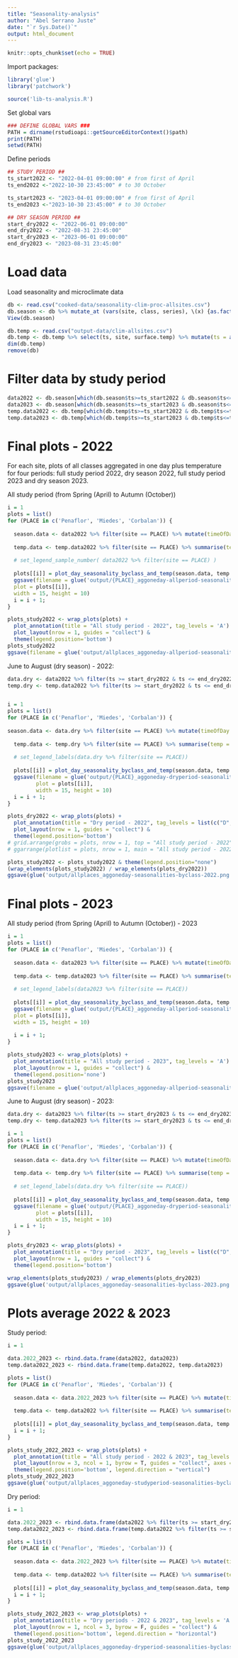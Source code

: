 ```yaml
---
title: "Seasonality-analysis"
author: "Abel Serrano Juste"
date: "`r Sys.Date()`"
output: html_document
---
```


```r
knitr::opts_chunk$set(echo = TRUE)
```

Import packages:
```r
library('glue')
library('patchwork')

source('lib-ts-analysis.R')
```

Set global vars
```r
### DEFINE GLOBAL VARS ###
PATH = dirname(rstudioapi::getSourceEditorContext()$path)
print(PATH)
setwd(PATH)
```

Define periods
```r
## STUDY PERIOD ##
ts_start2022 <- "2022-04-01 09:00:00" # from first of April
ts_end2022 <-"2022-10-30 23:45:00" # to 30 October

ts_start2023 <- "2023-04-01 09:00:00" # from first of April
ts_end2023 <-"2023-10-30 23:45:00" # to 30 October

## DRY SEASON PERIOD ##
start_dry2022 <- "2022-06-01 09:00:00"
end_dry2022 <- "2022-08-31 23:45:00"
start_dry2023 <- "2023-06-01 09:00:00"
end_dry2023 <- "2023-08-31 23:45:00"
```

# Load data 
Load seasonality and microclimate data
```r
db <- read.csv("cooked-data/seasonality-clim-proc-allsites.csv")
db.season <- db %>% mutate_at (vars(site, class, series), \(x) {as.factor(x)}) %>% mutate(date = as.Date(date), ts = as_datetime(ts, tz = 'Europe/Madrid')) %>% select(series, ts, seasonality, class, site)
View(db.season)

db.temp <- read.csv("output-data/clim-allsites.csv")
db.temp <- db.temp %>% select(ts, site, surface.temp) %>% mutate(ts = as_datetime(ts, tz = 'Europe/Madrid'), timeOfDay = as_hms(ts))
dim(db.temp)
remove(db)
```

# Filter data by study period

```r
data2022 <- db.season[which(db.season$ts>=ts_start2022 & db.season$ts<=ts_end2022),]
data2023 <- db.season[which(db.season$ts>=ts_start2023 & db.season$ts<=ts_end2023),]
temp.data2022 <- db.temp[which(db.temp$ts>=ts_start2022 & db.temp$ts<=ts_end2022),]
temp.data2023 <- db.temp[which(db.temp$ts>=ts_start2023 & db.temp$ts<=ts_end2023),]
```

# Final plots - 2022
For each site, plots of all classes aggregated in one day plus temperature for four periods: full study period 2022, dry season 2022, full study period 2023 and dry season 2023.

All study period (from Spring (April) to Autumn (October))
```r
i = 1
plots = list()
for (PLACE in c('Penaflor', 'Miedes', 'Corbalan')) {
  
  season.data <- data2022 %>% filter(site == PLACE) %>% mutate(timeOfDay = as_hms(ts)) %>% summarise(meanSeasonalityTime = mean(seasonality), SE_SeasonalityTime = sd(seasonality)/sqrt(n()), .by = c(class, timeOfDay))
  
  temp.data <- temp.data2022 %>% filter(site == PLACE) %>% summarise(temp = mean(surface.temp, na.rm = T), .by = timeOfDay)
  
  # set_legend_sample_number( data2022 %>% filter(site == PLACE) )
  
  plots[[i]] = plot_day_seasonality_byclass_and_temp(season.data, temp.data, glue("{PLACE}"))
  ggsave(filename = glue('output/{PLACE}_aggoneday-allperiod-seasonalities-byclass-2022.png'),
  plot = plots[[i]],
  width = 15, height = 10)
  i = i + 1;
}

plots_study2022 <- wrap_plots(plots) +
  plot_annotation(title = "All study period - 2022", tag_levels = 'A') +
  plot_layout(nrow = 1, guides = "collect") &
  theme(legend.position='bottom')
plots_study2022
ggsave(filename = glue('output/allplaces_aggoneday-allperiod-seasonalities-byclass-2022.png'), width = 18, height = 14)
```

June to August (dry season) - 2022:
```r
data.dry <- data2022 %>% filter(ts >= start_dry2022 & ts <= end_dry2022)
temp.dry <- temp.data2022 %>% filter(ts >= start_dry2022 & ts <= end_dry2022)


i = 1
plots = list()
for (PLACE in c('Penaflor', 'Miedes', 'Corbalan')) {
  
season.data <- data.dry %>% filter(site == PLACE) %>% mutate(timeOfDay = as_hms(ts)) %>% summarise(meanSeasonalityTime = mean(seasonality), SE_SeasonalityTime = sd(seasonality)/sqrt(n()), .by = c(class, timeOfDay))
  
  temp.data <- temp.dry %>% filter(site == PLACE) %>% summarise(temp = mean(surface.temp, na.rm = T), .by = timeOfDay)
  
  # set_legend_labels(data.dry %>% filter(site == PLACE))
  
  plots[[i]] = plot_day_seasonality_byclass_and_temp(season.data, temp.data, glue("{PLACE}"))
  ggsave(filename = glue('output/{PLACE}_aggoneday-dryperiod-seasonalities-byclass-2022.png'),
         plot = plots[[i]],
         width = 15, height = 10)
  i = i + 1;
}

plots_dry2022 <- wrap_plots(plots) +
  plot_annotation(title = "Dry period - 2022", tag_levels = list(c("D", "E", "F")) ) +
  plot_layout(nrow = 1, guides = "collect") &
  theme(legend.position='bottom')
# grid.arrange(grobs = plots, nrow = 1, top = "All study period - 2022")
# ggarrange(plotlist = plots, nrow = 1, main = "All study period - 2022",  common.legend = T, legend="bottom", labels="auto")
```

```r
plots_study2022 <- plots_study2022 & theme(legend.position="none")
(wrap_elements(plots_study2022) / wrap_elements(plots_dry2022))
ggsave(glue('output/allplaces_aggoneday-seasonalities-byclass-2022.png'), width = 45, height = 30)
```


# Final plots - 2023

All study period (from Spring (April) to Autumn (October)) - 2023
```r
i = 1
plots = list()
for (PLACE in c('Penaflor', 'Miedes', 'Corbalan')) {
  
  season.data <- data2023 %>% filter(site == PLACE) %>% mutate(timeOfDay = as_hms(ts)) %>% summarise(meanSeasonalityTime = mean(seasonality), SE_SeasonalityTime = sd(seasonality)/sqrt(n()), .by = c(class, timeOfDay))
  
  temp.data <- temp.data2023 %>% filter(site == PLACE) %>% summarise(temp = mean(surface.temp, na.rm = T), .by = timeOfDay)
  
  # set_legend_labels(data2023 %>% filter(site == PLACE))
  
  plots[[i]] = plot_day_seasonality_byclass_and_temp(season.data, temp.data, glue("{PLACE}"))
  ggsave(filename = glue('output/{PLACE}_aggoneday-allperiod-seasonalities-byclass-2023.png'),
  plot = plots[[i]],
  width = 15, height = 10)
  
  i = i + 1;
}

plots_study2023 <- wrap_plots(plots) +
  plot_annotation(title = "All study period - 2023", tag_levels = 'A') +
  plot_layout(nrow = 1, guides = "collect") &
  theme(legend.position='none')
plots_study2023
ggsave(filename = glue('output/allplaces_aggoneday-allperiod-seasonalities-byclass-2023.png'), width = 45, height = 10)
```

June to August (dry season) - 2023:
```r
data.dry <- data2023 %>% filter(ts >= start_dry2023 & ts <= end_dry2023)
temp.dry <- temp.data2023 %>% filter(ts >= start_dry2023 & ts <= end_dry2023)

i = 1
plots = list()
for (PLACE in c('Penaflor', 'Miedes', 'Corbalan')) {
  
  season.data <- data.dry %>% filter(site == PLACE) %>% mutate(timeOfDay = as_hms(ts)) %>% summarise(meanSeasonalityTime = mean(seasonality), SE_SeasonalityTime = sd(seasonality)/sqrt(n()), .by = c(class, timeOfDay))
  
  temp.data <- temp.dry %>% filter(site == PLACE) %>% summarise(temp = mean(surface.temp, na.rm = T), .by = timeOfDay)
  
  # set_legend_labels(data.dry %>% filter(site == PLACE))
  
  plots[[i]] = plot_day_seasonality_byclass_and_temp(season.data, temp.data, glue("{PLACE}"))
  ggsave(filename = glue('output/{PLACE}_aggoneday-dryperiod-seasonalities-byclass-2023.png'),
         plot = plots[[i]],
         width = 15, height = 10)
  i = i + 1;
}

plots_dry2023 <- wrap_plots(plots) +
  plot_annotation(title = "Dry period - 2023", tag_levels = list(c("D", "E", "F")) ) +
  plot_layout(nrow = 1, guides = "collect") &
  theme(legend.position='bottom')
```


```r
wrap_elements(plots_study2023) / wrap_elements(plots_dry2023)
ggsave(glue('output/allplaces_aggoneday-seasonalities-byclass-2023.png'), width = 18, height = 14)
```


# Plots average 2022 & 2023

Study period:
```r
i = 1

data.2022_2023 <- rbind.data.frame(data2022, data2023)
temp.data2022_2023 <- rbind.data.frame(temp.data2022, temp.data2023)

plots = list()
for (PLACE in c('Penaflor', 'Miedes', 'Corbalan')) {
  
  season.data <- data.2022_2023 %>% filter(site == PLACE) %>% mutate(timeOfDay = as_hms(ts)) %>% summarise(meanSeasonalityTime = mean(seasonality), SE_SeasonalityTime = sd(seasonality)/sqrt(n()), .by = c(class, timeOfDay))
  
  temp.data <- temp.data2022 %>% filter(site == PLACE) %>% summarise(temp = mean(surface.temp, na.rm = T), .by = timeOfDay)
  
  plots[[i]] = plot_day_seasonality_byclass_and_temp(season.data, temp.data, glue("{PLACE}"))
  i = i + 1;
}

plots_study_2022_2023 <- wrap_plots(plots) +
  plot_annotation(title = "All study period - 2022 & 2023", tag_levels = 'A') +
  plot_layout(nrow = 3, ncol = 1, byrow = T, guides = "collect", axes = "collect_x") &
  theme(legend.position='bottom', legend.direction = "vertical")
plots_study_2022_2023
ggsave(glue('output/allplaces_aggoneday-studyperiod-seasonalities-byclass-2022&2023.png'), width = 7, height = 15)
```

Dry period:
```r
i = 1

data.2022_2023 <- rbind.data.frame(data2022 %>% filter(ts >= start_dry2022 & ts <= end_dry2022), data2023 %>% filter(ts >= start_dry2023 & ts <= end_dry2023))
temp.data2022_2023 <- rbind.data.frame(temp.data2022 %>% filter(ts >= start_dry2022 & ts <= end_dry2022), temp.data2023 %>% filter(ts >= start_dry2023 & ts <= end_dry2023))

plots = list()
for (PLACE in c('Penaflor', 'Miedes', 'Corbalan')) {
  
  season.data <- data.2022_2023 %>% filter(site == PLACE) %>% mutate(timeOfDay = as_hms(ts)) %>% summarise(meanSeasonalityTime = mean(seasonality), SE_SeasonalityTime = sd(seasonality)/sqrt(n()), .by = c(class, timeOfDay))
  
  temp.data <- temp.data2022 %>% filter(site == PLACE) %>% summarise(temp = mean(surface.temp, na.rm = T), .by = timeOfDay)
  
  plots[[i]] = plot_day_seasonality_byclass_and_temp(season.data, temp.data, glue("{PLACE}"))
  i = i + 1;
}

plots_study_2022_2023 <- wrap_plots(plots) +
  plot_annotation(title = "Dry periods - 2022 & 2023", tag_levels = 'A') +
  plot_layout(nrow = 1, ncol = 3, byrow = F, guides = "collect") &
  theme(legend.position='bottom', legend.direction = "horizontal")
plots_study_2022_2023
ggsave(glue('output/allplaces_aggoneday-dryperiod-seasonalities-byclass-2022&2023.png'), width = 15, height = 7)
```
